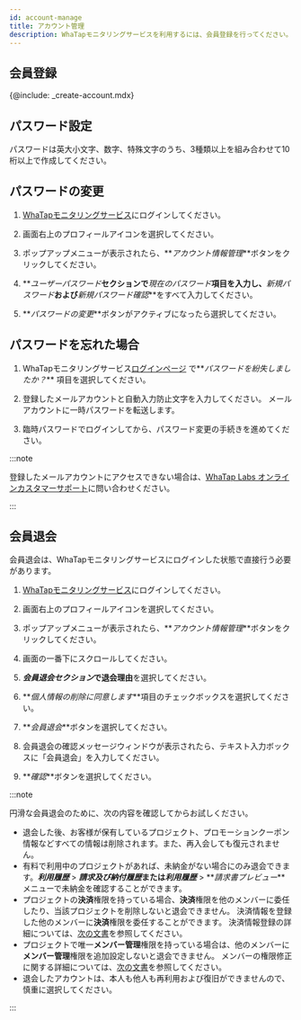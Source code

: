 ```yaml
---
id: account-manage
title: アカウント管理
description: WhaTapモニタリングサービスを利用するには、会員登録を行ってください。
---
```


## 会員登録

{@include: _create-account.mdx} 

## パスワード設定

パスワードは英大小文字、数字、特殊文字のうち、3種類以上を組み合わせて10桁以上で作成してください。

## パスワードの変更

1.  [WhaTapモニタリングサービス](https://service.whatap.io)にログインしてください。

2.  画面右上のプロフィールアイコンを選択してください。

3.  ポップアップメニューが表示されたら、**_アカウント情報管理_**ボタンをクリックしてください。

4.  **_ユーザーパスワード_**セクションで**_現在のパスワード_**項目を入力し、**_新規パスワード_**および**_新規パスワード確認_**をすべて入力してください。

5.  **_パスワードの変更_**ボタンがアクティブになったら選択してください。

## パスワードを忘れた場合

1.  WhaTapモニタリングサービス[ログインページ](https://service.whatap.io/account/login) で**_パスワードを紛失しましたか？_** 項目を選択してください。 

2.  登録したメールアカウントと自動入力防止文字を入力してください。 メールアカウントに一時パスワードを転送します。 

3.  臨時パスワードでログインしてから、パスワード変更の手続きを進めてください。

:::note

登録したメールアカウントにアクセスできない場合は、[WhaTap Labs オンラインカスタマーサポート](mailto:support@whatap.io)に問い合わせください。

:::

## 会員退会

会員退会は、WhaTapモニタリングサービスにログインした状態で直接行う必要があります。

1.  [WhaTapモニタリングサービス](https://service.whatap.io)にログインしてください。

2.  画面右上のプロフィールアイコンを選択してください。

3.  ポップアップメニューが表示されたら、**_アカウント情報管理_**ボタンをクリックしてください。

4.  画面の一番下にスクロールしてください。

5.  **_会員退会セクション_**で**退会理由**を選択してください。

6.  **_個人情報の削除に同意します_**項目のチェックボックスを選択してください。

7.  **_会員退会_**ボタンを選択してください。

8.  会員退会の確認メッセージウィンドウが表示されたら、テキスト入力ボックスに「会員退会」を入力してください。

9.  **_確認_**ボタンを選択してください。

:::note

円滑な会員退会のために、次の内容を確認してからお試しください。

-   退会した後、お客様が保有しているプロジェクト、プロモーションクーポン情報などすべての情報は削除されます。また、再入会しても復元されません。
-   有料で利用中のプロジェクトがあれば、未納金がない場合にのみ退会できます。**_利用履歴_** > **_請求及び納付履歴_**または**_利用履歴_** > **_請求書プレビュー_**メニューで未納金を確認することができます。
-   プロジェクトの**決済**権限を持っている場合、**決済**権限を他のメンバーに委任したり、当該プロジェクトを削除しないと退会できません。 決済情報を登録した他のメンバーに**決済**権限を委任することができます。 決済情報登録の詳細については、[次の文書](../billing)を参照してください。
-   プロジェクトで唯一**メンバー管理**権限を持っている場合は、他のメンバーに**メンバー管理**権限を追加設定しないと退会できません。 メンバーの権限修正に関する詳細については、[次の文書](../project/project-structure#modify-auth)を参照してください。
-   退会したアカウントは、本人も他人も再利用および復旧ができませんので、慎重に選択してください。

:::
